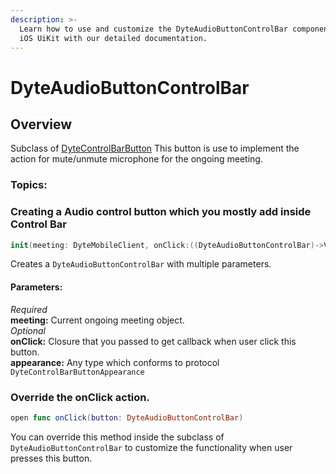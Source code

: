 ```yaml
---
description: >-
  Learn how to use and customize the DyteAudioButtonControlBar component in Dyte's
  iOS UiKit with our detailed documentation.
---
```


# DyteAudioButtonControlBar
## Overview
Subclass of [DyteControlBarButton](/ios/components/dyte-controlbar-button)
This button is use to implement the action for mute/unmute microphone for the ongoing meeting. 

### Topics:

### Creating a Audio control button which you mostly add inside Control Bar

```swift
init(meeting: DyteMobileClient, onClick:((DyteAudioButtonControlBar)->Void)? = nil, appearance: DyteControlBarButtonAppearance = AppTheme.shared.controlBarButtonAppearance)
```
Creates a `DyteAudioButtonControlBar` with multiple parameters. 

#### Parameters:
*Required*   
**meeting:** Current ongoing meeting object.   
*Optional*  
**onClick:** Closure that you passed to get callback when user click this button.  
**appearance:** Any type which conforms to protocol `DyteControlBarButtonAppearance`   


### Override the onClick action. 
```swift 
open func onClick(button: DyteAudioButtonControlBar) 
```
You can override this method inside the subclass of `DyteAudioButtonControlBar` to customize the functionality when user presses this button. 


<head>
  <title>iOS DyteAudioButtonControlBar</title>
</head>
